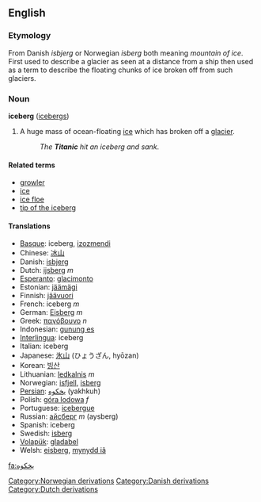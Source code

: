 ==English==
=== Etymology ===
From Danish ''isbjerg'' or Norwegian ''isberg'' both meaning ''mountain of ice''. First used to describe a glacier as seen at a distance from a ship then used as a term to describe the floating chunks of ice broken off from such glaciers.

=== Noun ===
'''iceberg''' ([[icebergs]])

#A huge mass of ocean-floating [[ice]] which has broken off a [[glacier]].
#:''The '''Titanic''' hit an iceberg and sank''.

====Related terms====
*[[growler]]
*[[ice]]
*[[ice floe]]<!-- should this be in "see also"? -->
*[[tip of the iceberg]]

==== Translations ====
*[[Basque]]: iceberg, [[izozmendi]]
*Chinese: [[冰山]]
*Danish: [[isbjerg]]
*Dutch: [[ijsberg]] ''m''
*[[Esperanto]]: [[glacimonto]]
*Estonian: [[jäämägi]]
*Finnish: [[jäävuori]]
*French: iceberg ''m''
*German: [[Eisberg]] ''m''
*Greek: [[παγόβουνο]] ''n''
*Indonesian: [[gunung es]]
*[[Interlingua]]: iceberg
*Italian: iceberg
*Japanese: [[氷山]] (ひょうざん, hyōzan)
*Korean: [[빙산]]
*Lithuanian: [[ledkalnis]] ''m''
*Norwegian: [[isfjell]], [[isberg]]
*[[Persian]]: [[يخكوه]] (yakhkuh)
*Polish: [[góra lodowa]] ''f''
*Portuguese: [[icebergue]]
*Russian: [[айсберг]] ''m'' (aysberg)
*Spanish: iceberg
*Swedish: [[isberg]]
*[[Volapük]]: [[gladabel]]
*Welsh: [[eisberg]], [[mynydd iâ]]


[[fa:يخكوه]]
[[Category:Norwegian derivations]]
[[Category:Danish derivations]]
[[Category:Dutch derivations]]